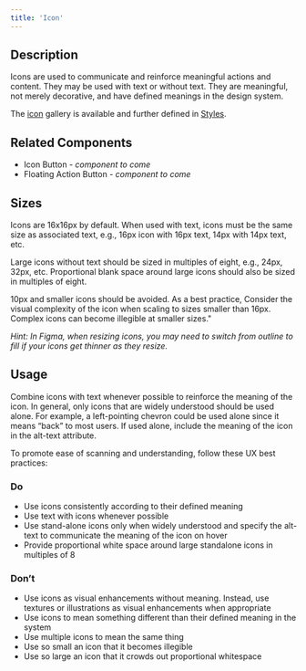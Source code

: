 ```yaml
---
title: 'Icon'
---
```

## Description 

Icons are used to communicate and reinforce meaningful actions and content. They may be used with text or without text. They are meaningful, not merely decorative, and have defined meanings in the design system. 

The [icon](https://interstate-staging.awsgdmshednp.manheim.com/docs/styles/icons) gallery is available and further defined in [Styles](https://interstate-staging.awsgdmshednp.manheim.com/docs/styles/). 

## Related Components 
- Icon Button - *component to come*
- Floating Action Button - *component to come*

## Sizes 

Icons are 16x16px by default. When used with text, icons must be the same size as associated text, e.g., 16px icon with 16px text, 14px with 14px text, etc. 

Large icons without text should be sized in multiples of eight, e.g., 24px, 32px, etc. Proportional blank space around large icons should also be sized in multiples of eight. 

10px and smaller icons should be avoided. As a best practice, Consider the visual complexity of the icon when scaling to sizes smaller than 16px. Complex icons can become illegible at smaller sizes." 

*Hint: In Figma, when resizing icons, you may need to switch from outline to fill if your icons get thinner as they resize.* 

## Usage 

Combine icons with text whenever possible to reinforce the meaning of the icon. In general, only icons that are widely understood should be used alone. For example, a left-pointing chevron could be used alone since it means “back” to most users. If used alone, include the meaning of the icon in the alt-text attribute. 

To promote ease of scanning and understanding, follow these UX best practices: 

### Do 
- Use icons consistently according to their defined meaning
- Use text with icons whenever possible
- Use stand-alone icons only when widely understood and specify the alt-text to communicate the meaning of the icon on hover
- Provide proportional white space around large standalone icons in multiples of 8

### Don’t 
- Use icons as visual enhancements without meaning. Instead, use textures or illustrations as visual enhancements when appropriate
- Use icons to mean something different than their defined meaning in the system
- Use multiple icons to mean the same thing
- Use so small an icon that it becomes illegible
- Use so large an icon that it crowds out proportional whitespace
 
